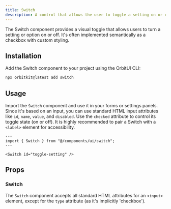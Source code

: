 ```yaml
---
title: Switch
description: A control that allows the user to toggle a setting on or off.
---
```


The Switch component provides a visual toggle that allows users to turn a setting or option on or off. It's often implemented semantically as a checkbox with custom styling.

## Installation

Add the Switch component to your project using the OrbitUI CLI:

```bash
npx orbitkit@latest add switch
```

## Usage

Import the `Switch` component and use it in your forms or settings panels. Since it's based on an input, you can use standard HTML input attributes like `id`, `name`, `value`, and `disabled`. Use the `checked` attribute to control its toggle state (on or off). It is highly recommended to pair a Switch with a `<label>` element for accessibility.

```astro
---
import { Switch } from "@/components/ui/switch";
---

<Switch id="toggle-setting" />
```

## Props

### Switch

The `Switch` component accepts all standard HTML attributes for an `<input>` element, except for the `type` attribute (as it's implicitly 'checkbox').
